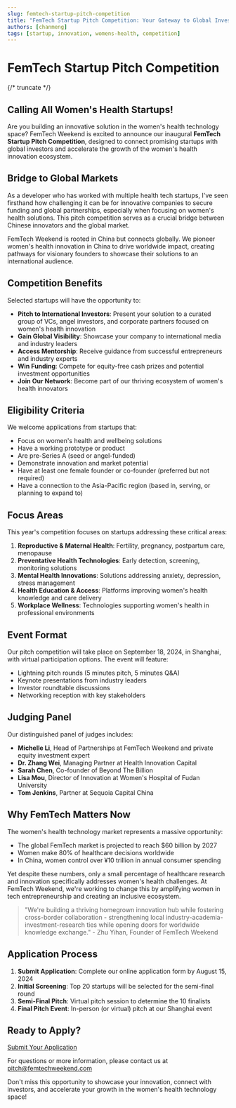 ```yaml
---
slug: femtech-startup-pitch-competition
title: "FemTech Startup Pitch Competition: Your Gateway to Global Investors"
authors: [chanmeng]
tags: [startup, innovation, womens-health, competition]
---
```



# FemTech Startup Pitch Competition

<ZoomableImage src="/img/docusaurus-social-card.jpg" alt="FemTech Startup Pitch Competition" />

{/* truncate */}

## Calling All Women's Health Startups!

Are you building an innovative solution in the women's health technology space? FemTech Weekend is excited to announce our inaugural **FemTech Startup Pitch Competition**, designed to connect promising startups with global investors and accelerate the growth of the women's health innovation ecosystem.

## Bridge to Global Markets

As a developer who has worked with multiple health tech startups, I've seen firsthand how challenging it can be for innovative companies to secure funding and global partnerships, especially when focusing on women's health solutions. This pitch competition serves as a crucial bridge between Chinese innovators and the global market.

FemTech Weekend is rooted in China but connects globally. We pioneer women's health innovation in China to drive worldwide impact, creating pathways for visionary founders to showcase their solutions to an international audience.

## Competition Benefits

Selected startups will have the opportunity to:

- **Pitch to International Investors**: Present your solution to a curated group of VCs, angel investors, and corporate partners focused on women's health innovation
- **Gain Global Visibility**: Showcase your company to international media and industry leaders
- **Access Mentorship**: Receive guidance from successful entrepreneurs and industry experts
- **Win Funding**: Compete for equity-free cash prizes and potential investment opportunities
- **Join Our Network**: Become part of our thriving ecosystem of women's health innovators

## Eligibility Criteria

We welcome applications from startups that:

- Focus on women's health and wellbeing solutions
- Have a working prototype or product
- Are pre-Series A (seed or angel-funded)
- Demonstrate innovation and market potential
- Have at least one female founder or co-founder (preferred but not required)
- Have a connection to the Asia-Pacific region (based in, serving, or planning to expand to)

## Focus Areas

This year's competition focuses on startups addressing these critical areas:

1. **Reproductive & Maternal Health**: Fertility, pregnancy, postpartum care, menopause
2. **Preventative Health Technologies**: Early detection, screening, monitoring solutions
3. **Mental Health Innovations**: Solutions addressing anxiety, depression, stress management
4. **Health Education & Access**: Platforms improving women's health knowledge and care delivery
5. **Workplace Wellness**: Technologies supporting women's health in professional environments

## Event Format

Our pitch competition will take place on September 18, 2024, in Shanghai, with virtual participation options. The event will feature:

- Lightning pitch rounds (5 minutes pitch, 5 minutes Q&A)
- Keynote presentations from industry leaders
- Investor roundtable discussions
- Networking reception with key stakeholders

## Judging Panel

Our distinguished panel of judges includes:

- **Michelle Li**, Head of Partnerships at FemTech Weekend and private equity investment expert
- **Dr. Zhang Wei**, Managing Partner at Health Innovation Capital
- **Sarah Chen**, Co-founder of Beyond The Billion
- **Lisa Mou**, Director of Innovation at Women's Hospital of Fudan University
- **Tom Jenkins**, Partner at Sequoia Capital China

## Why FemTech Matters Now

The women's health technology market represents a massive opportunity:
- The global FemTech market is projected to reach $60 billion by 2027
- Women make 80% of healthcare decisions worldwide
- In China, women control over ¥10 trillion in annual consumer spending

Yet despite these numbers, only a small percentage of healthcare research and innovation specifically addresses women's health challenges. At FemTech Weekend, we're working to change this by amplifying women in tech entrepreneurship and creating an inclusive ecosystem.

> "We're building a thriving homegrown innovation hub while fostering cross-border collaboration - strengthening local industry-academia-investment-research ties while opening doors for worldwide knowledge exchange." - Zhu Yihan, Founder of FemTech Weekend

## Application Process

1. **Submit Application**: Complete our online application form by August 15, 2024
2. **Initial Screening**: Top 20 startups will be selected for the semi-final round
3. **Semi-Final Pitch**: Virtual pitch session to determine the 10 finalists
4. **Final Pitch Event**: In-person (or virtual) pitch at our Shanghai event

## Ready to Apply?

[Submit Your Application](https://www.femtechweekend.com/startup-pitch-2024)

For questions or more information, please contact us at pitch@femtechweekend.com

Don't miss this opportunity to showcase your innovation, connect with investors, and accelerate your growth in the women's health technology space! 